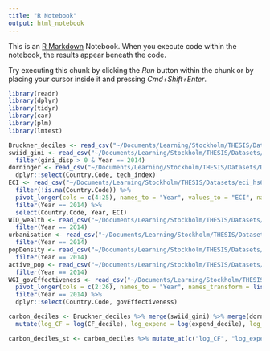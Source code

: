 ```yaml
---
title: "R Notebook"
output: html_notebook
---
```


This is an [R Markdown](http://rmarkdown.rstudio.com) Notebook. When you execute code within the notebook, the results appear beneath the code. 

Try executing this chunk by clicking the *Run* button within the chunk or by placing your cursor inside it and pressing *Cmd+Shift+Enter*. 

```r
library(readr)
library(dplyr)
library(tidyr)
library(car)
library(plm)
library(lmtest)
```

```r
Bruckner_deciles <- read_csv("~/Documents/Learning/Stockholm/THESIS/Datasets/Bruckner_deciles.csv")
swiid_gini <- read_csv("~/Documents/Learning/Stockholm/THESIS/Datasets/swiid9_1/swiid_gini.csv") %>% 
  filter(gini_disp > 0 & Year == 2014)
dorninger <- read_csv("~/Documents/Learning/Stockholm/THESIS/Datasets/Dorninger_data.csv") %>%
  dplyr::select(Country.Code, tech_index)
ECI <- read_csv("~/Documents/Learning/Stockholm/THESIS/Datasets/eci_hs6_hs96.csv") %>% 
  filter(!is.na(Country.Code)) %>% 
  pivot_longer(cols = c(4:25), names_to = "Year", values_to = "ECI", names_transform = list(Year = as.integer)) %>% 
  filter(Year == 2014) %>% 
  select(Country.Code, Year, ECI)
WID_wealth <- read_csv("~/Documents/Learning/Stockholm/THESIS/Datasets/WID_wealth.csv", col_types = cols(Year = col_integer(), gini_wealth = col_number())) %>% 
  filter(Year == 2014)
urbanisation <- read_csv("~/Documents/Learning/Stockholm/THESIS/Datasets/urbanisation.csv", col_types = cols(Year = col_integer(), urbanisation = col_number())) %>% 
  filter(Year == 2014)
popDensity <- read_csv("~/Documents/Learning/Stockholm/THESIS/Datasets/popDensity.csv", col_types = cols(Year = col_integer(), popDensity = col_number())) %>% 
  filter(Year == 2014)
active_pop <- read_csv("~/Documents/Learning/Stockholm/THESIS/Datasets/active_pop.csv", col_types = cols(Year = col_integer(), active_pop = col_number())) %>% 
  filter(Year == 2014)
WGI_govEffectiveness <- read_csv("~/Documents/Learning/Stockholm/THESIS/Datasets/WGI_govEffectiveness/WGI_govEffectiveness.csv", col_types = cols(`1997` = col_number(), `1999` = col_number(), `2001` = col_number())) %>% 
  pivot_longer(cols = c(2:26), names_to = "Year", names_transform = list(Year = as.integer), values_to = "govEffectiveness") %>% 
  filter(Year == 2014) %>% 
  dplyr::select(Country.Code, govEffectiveness)

carbon_deciles <- Bruckner_deciles %>% merge(swiid_gini) %>% merge(dorninger) %>% merge(ECI) %>% merge(WID_wealth) %>% merge(urbanisation) %>% merge(popDensity) %>% merge(active_pop) %>% merge(WGI_govEffectiveness) %>% 
  mutate(log_CF = log(CF_decile), log_expend = log(expend_decile), log_popDensity = log(pop_density))

carbon_deciles_st <- carbon_deciles %>% mutate_at(c("log_CF", "log_expend", "gini_disp", "log_popDensity", "urbanisation", "tech_index", "ECI", "gini_wealth", "active_pop", "govEffectiveness"), ~(scale(.) %>% as.vector))
```